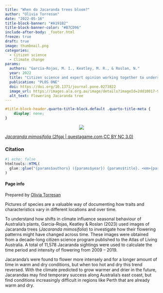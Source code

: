 ```yaml
---
title: "When do Jacaranda trees bloom?"
author: "Olivia Torresan"
date: "2022-05-16"
title-block-banner: "#A191B2"
title-block-banner-color: "#B7CD96"
include-after-body: _footer.html
freeze: true
draft: true
image: thumbnail.png
categories:
  - Citizen science
  - Climate change
params:
  authors: "Garcia-Rojas, M. I., Keatley, M. R., & Roslan, N."
  year: 2022
  title: "Citizen science and expert opinion working together to understand the impacts of climate change"
  publication: "PLOS ONE"
  doi: https://doi.org/10.1371/journal.pone.0273822
  image_url: https://images.ala.org.au/image/details?imageId=2dd10017-9042-4e9c-8980-b4e578101f81
  alt_text: Flowering Jacaranda tree
---
```


<!-- remove metadata section -->

```css
#title-block-header.quarto-title-block.default .quarto-title-meta {
    display: none;
}
```


<!-- Side panel -->

:::{.column-page}

:::{.paper-side-column}

<center>
:::{.col-image layout-ncol=1 style="margin-left: auto; margin-right: auto;"}
<!-- add image url -->
<img src="https://ala-images.s3.ap-southeast-2.amazonaws.com/store/1/8/f/1/2dd10017-9042-4e9c-8980-b4e578101f81/original" class="rounded"/></img>
:::
</center>

::: figure-caption
<!-- edit caption -->
[*Jacaranda mimosifolia* (2fgaj | questagame.com CC BY NC 3.0)](https://images.ala.org.au/image/details?imageId=2dd10017-9042-4e9c-8980-b4e578101f81)
:::

### Citation
```r
#| echo: false
htmltools::HTML(
  glue::glue("{params$authors} ({params$year}) {params$title}. <em>{params$publication}</em> <a href='{params$doi}' target='_blank'>{params$doi}</a>")
)
```


#### Page info
Prepared by 
[Olivia Torresan](https://labs.ala.org.au/people/Torresan_Olivia/)
:::


<!-- Main panel description -->

::: {.paper-main-column}
Pictures of species are a valuable way of documenting how traits and characteristics vary in different locations and over time.

To understand how shifts in climate influence seasonal behaviour of Australia’s plants, Garcia-Rojas, Keatley & Roslan (2023) used images of Jacaranda trees (*Jacaranda mimosifolia*) to investigate how their flowering patterns might have changed across time. These images were obtained from a decade-long citizen science program published to the Atlas of Living Australia. A total of 11,578 Jacaranda sightings were used to calculate the time period and intensity of flowering from 2009 – 2019.

Jacaranda’s were found to flower more intensely and for a longer amount of time in warm and dry conditions, but when too hot and dry this trend reversed. With the climate predicted to grow warmer and drier in the future, Jacarandas may find temporary success along Australia’s east coast, but find conditions increasingly difficult in regions like Perth that are already warm and dry.
:::

:::

